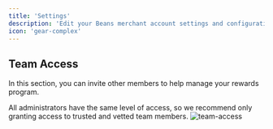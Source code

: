 ```yaml
---
title: 'Settings'
description: 'Edit your Beans merchant account settings and configuration.'
icon: 'gear-complex'
---
```


## Team Access

In this section, you can invite other members to help manage your
rewards program.

<Warning>
  All administrators have the same level of access, so we recommend only granting access to trusted and vetted team
  members.
</Warning>

<Frame>
  <img
    src="/assets/images/admin/admin-settings/team-access.webp"
    alt="team-access"
    style={{ borderRadius: '0.5rem' }}
  />
</Frame>
